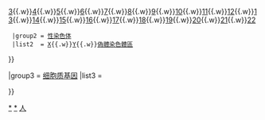 {{Navbox
|name  = 人类基因组
|title = [[人类]][[人类基因组|基因组]]

|group1 = [[细胞核基因]]
|list1  = {{Navbox|child

  |group1 = [[常染色体]]
  |list1  = [[1号染色体|1]]{{.w}}[[2號染色體|2]]{{.w}}[[3号染色体|3]]{{.w}}[[4號染色體|4]]{{.w}}[[5号染色体|5]]{{.w}}[[6号染色体|6]]{{.w}}[[7号染色体|7]]{{.w}}[[8号染色体|8]]{{.w}}[[9号染色体|9]]{{.w}}[[10号染色体|10]]{{.w}}[[11号染色体|11]]{{.w}}[[12号染色体|12]]{{.w}}[[13号染色体|13]]{{.w}}[[14号染色体|14]]{{.w}}[[15号染色体|15]]{{.w}}[[16号染色体|16]]{{.w}}[[17号染色体|17]]{{.w}}[[18号染色体|18]]{{.w}}[[19号染色体|19]]{{.w}}[[20号染色体|20]]{{.w}}[[21号染色体|21]]{{.w}}[[22号染色体|22]]

  |group2 = [[性染色体]]
  |list2  = [[X染色体|X]]{{.w}}[[Y染色體|Y]]{{.w}}[[偽體染色體區]]
}}

|group3 = [[细胞质基因]]
|list3  = {{le|人类线粒体遗传学|Human mitochondrial genetics|线粒体遗传学}}

}}<noinclude>
[[Category:人类染色体|*]]
[[Category:人类基因组|*]]
[[Category:基因组模板|人]]
</noinclude>